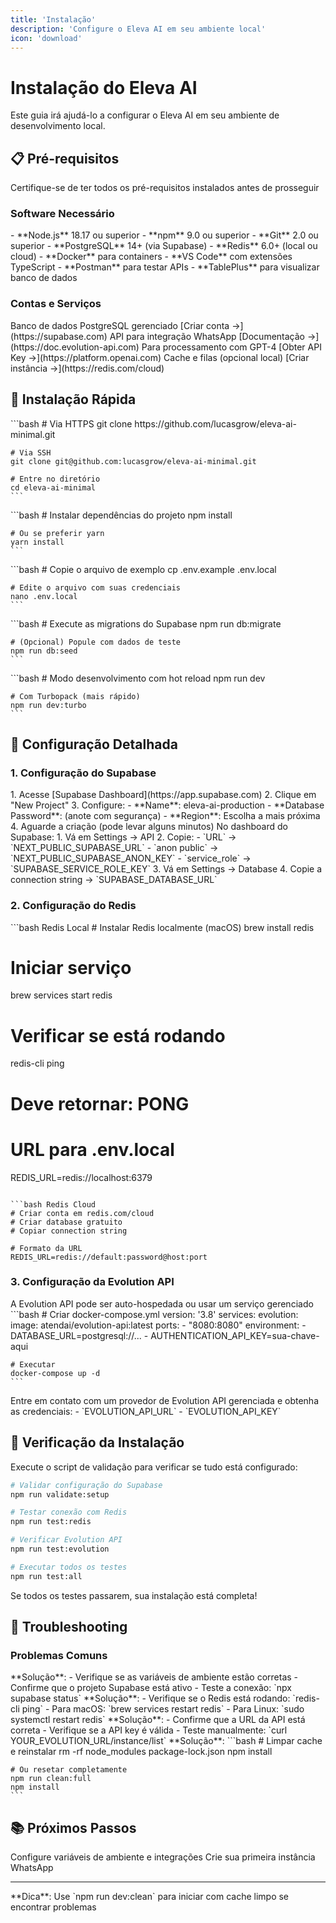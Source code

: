 ```yaml
---
title: 'Instalação'
description: 'Configure o Eleva AI em seu ambiente local'
icon: 'download'
---
```


# Instalação do Eleva AI

Este guia irá ajudá-lo a configurar o Eleva AI em seu ambiente de desenvolvimento local.

## 📋 Pré-requisitos

<Warning>
  Certifique-se de ter todos os pré-requisitos instalados antes de prosseguir
</Warning>

### Software Necessário

<Tabs>
  <Tab title="Obrigatório">
    - **Node.js** 18.17 ou superior
    - **npm** 9.0 ou superior
    - **Git** 2.0 ou superior
    - **PostgreSQL** 14+ (via Supabase)
    - **Redis** 6.0+ (local ou cloud)
  </Tab>
  <Tab title="Recomendado">
    - **Docker** para containers
    - **VS Code** com extensões TypeScript
    - **Postman** para testar APIs
    - **TablePlus** para visualizar banco de dados
  </Tab>
</Tabs>

### Contas e Serviços

<CardGroup cols={2}>
  <Card title="Supabase" icon="database">
    Banco de dados PostgreSQL gerenciado
    [Criar conta →](https://supabase.com)
  </Card>
  <Card title="Evolution API" icon="whatsapp">
    API para integração WhatsApp
    [Documentação →](https://doc.evolution-api.com)
  </Card>
  <Card title="OpenAI" icon="brain">
    Para processamento com GPT-4
    [Obter API Key →](https://platform.openai.com)
  </Card>
  <Card title="Redis Cloud" icon="server">
    Cache e filas (opcional local)
    [Criar instância →](https://redis.com/cloud)
  </Card>
</CardGroup>

## 🚀 Instalação Rápida

<Steps>
  <Step title="Clone o repositório">
    ```bash
    # Via HTTPS
    git clone https://github.com/lucasgrow/eleva-ai-minimal.git
    
    # Via SSH
    git clone git@github.com:lucasgrow/eleva-ai-minimal.git
    
    # Entre no diretório
    cd eleva-ai-minimal
    ```
  </Step>
  
  <Step title="Instale as dependências">
    ```bash
    # Instalar dependências do projeto
    npm install
    
    # Ou se preferir yarn
    yarn install
    ```
  </Step>
  
  <Step title="Configure as variáveis de ambiente">
    ```bash
    # Copie o arquivo de exemplo
    cp .env.example .env.local
    
    # Edite o arquivo com suas credenciais
    nano .env.local
    ```
  </Step>
  
  <Step title="Configure o banco de dados">
    ```bash
    # Execute as migrations do Supabase
    npm run db:migrate
    
    # (Opcional) Popule com dados de teste
    npm run db:seed
    ```
  </Step>
  
  <Step title="Inicie o servidor de desenvolvimento">
    ```bash
    # Modo desenvolvimento com hot reload
    npm run dev
    
    # Com Turbopack (mais rápido)
    npm run dev:turbo
    ```
  </Step>
</Steps>

## 🔧 Configuração Detalhada

### 1. Configuração do Supabase

<Accordion title="Criar projeto no Supabase">
  1. Acesse [Supabase Dashboard](https://app.supabase.com)
  2. Clique em "New Project"
  3. Configure:
     - **Name**: eleva-ai-production
     - **Database Password**: (anote com segurança)
     - **Region**: Escolha a mais próxima
  4. Aguarde a criação (pode levar alguns minutos)
</Accordion>

<Accordion title="Obter credenciais">
  No dashboard do Supabase:
  1. Vá em Settings → API
  2. Copie:
     - `URL` → `NEXT_PUBLIC_SUPABASE_URL`
     - `anon public` → `NEXT_PUBLIC_SUPABASE_ANON_KEY`
     - `service_role` → `SUPABASE_SERVICE_ROLE_KEY`
  3. Vá em Settings → Database
  4. Copie a connection string → `SUPABASE_DATABASE_URL`
</Accordion>

### 2. Configuração do Redis

<CodeGroup>
  ```bash Redis Local
  # Instalar Redis localmente (macOS)
  brew install redis
  
  # Iniciar serviço
  brew services start redis
  
  # Verificar se está rodando
  redis-cli ping
  # Deve retornar: PONG
  
  # URL para .env.local
  REDIS_URL=redis://localhost:6379
  ```
  
  ```bash Redis Cloud
  # Criar conta em redis.com/cloud
  # Criar database gratuito
  # Copiar connection string
  
  # Formato da URL
  REDIS_URL=redis://default:password@host:port
  ```
</CodeGroup>

### 3. Configuração da Evolution API

<Note>
  A Evolution API pode ser auto-hospedada ou usar um serviço gerenciado
</Note>

<Tabs>
  <Tab title="Docker Local">
    ```bash
    # Criar docker-compose.yml
    version: '3.8'
    services:
      evolution:
        image: atendai/evolution-api:latest
        ports:
          - "8080:8080"
        environment:
          - DATABASE_URL=postgresql://...
          - AUTHENTICATION_API_KEY=sua-chave-aqui
    
    # Executar
    docker-compose up -d
    ```
  </Tab>
  <Tab title="Serviço Gerenciado">
    Entre em contato com um provedor de Evolution API gerenciada
    e obtenha as credenciais:
    - `EVOLUTION_API_URL`
    - `EVOLUTION_API_KEY`
  </Tab>
</Tabs>

## 🎯 Verificação da Instalação

Execute o script de validação para verificar se tudo está configurado:

```bash
# Validar configuração do Supabase
npm run validate:setup

# Testar conexão com Redis
npm run test:redis

# Verificar Evolution API
npm run test:evolution

# Executar todos os testes
npm run test:all
```

<Check>
  Se todos os testes passarem, sua instalação está completa!
</Check>

## 🐛 Troubleshooting

### Problemas Comuns

<AccordionGroup>
  <Accordion title="Erro: Cannot connect to Supabase">
    **Solução**:
    - Verifique se as variáveis de ambiente estão corretas
    - Confirme que o projeto Supabase está ativo
    - Teste a conexão: `npx supabase status`
  </Accordion>
  
  <Accordion title="Erro: Redis connection refused">
    **Solução**:
    - Verifique se o Redis está rodando: `redis-cli ping`
    - Para macOS: `brew services restart redis`
    - Para Linux: `sudo systemctl restart redis`
  </Accordion>
  
  <Accordion title="Erro: Evolution API timeout">
    **Solução**:
    - Confirme que a URL da API está correta
    - Verifique se a API key é válida
    - Teste manualmente: `curl YOUR_EVOLUTION_URL/instance/list`
  </Accordion>
  
  <Accordion title="Erro: Module not found">
    **Solução**:
    ```bash
    # Limpar cache e reinstalar
    rm -rf node_modules package-lock.json
    npm install
    
    # Ou resetar completamente
    npm run clean:full
    npm install
    ```
  </Accordion>
</AccordionGroup>

## 📚 Próximos Passos

<CardGroup cols={2}>
  <Card title="Configuração" icon="gear" href="/eleva-ai/getting-started/configuration">
    Configure variáveis de ambiente e integrações
  </Card>
  <Card title="Primeiros Passos" icon="play" href="/eleva-ai/getting-started/first-steps">
    Crie sua primeira instância WhatsApp
  </Card>
</CardGroup>

---

<Info>
  **Dica**: Use `npm run dev:clean` para iniciar com cache limpo se encontrar problemas
</Info>